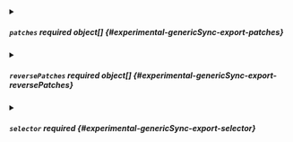 

<PartialApiversion />


<PartialKind />


<PartialOptional />


<PartialReplaceonconflict />



<details className="config-field" data-expandable="true">
<summary>

##### `patches` <span className="config-field-required" data-required="false">required</span> <span className="config-field-type">object[]</span> <span className="config-field-default"></span> <span className="config-field-enum"></span> {#experimental-genericSync-export-patches}



</summary>

<PartialPatchesreference />


</details>



<details className="config-field" data-expandable="true">
<summary>

##### `reversePatches` <span className="config-field-required" data-required="false">required</span> <span className="config-field-type">object[]</span> <span className="config-field-default"></span> <span className="config-field-enum"></span> {#experimental-genericSync-export-reversePatches}



</summary>

<PartialReversepatchesreference />


</details>



<details className="config-field" data-expandable="true">
<summary>

##### `selector` <span className="config-field-required" data-required="false">required</span> <span className="config-field-type"></span> <span className="config-field-default"></span> <span className="config-field-enum"></span> {#experimental-genericSync-export-selector}



</summary>

<PartialSelectorreference />


</details>

